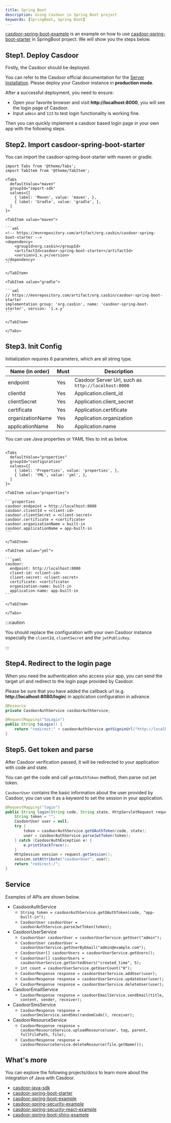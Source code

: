 ```yaml
---
title: Spring Boot
description: Using Casdoor in Spring Boot project
keywords: [SpringBoot, Spring Boot]
---
```


[casdoor-spring-boot-example](https://github.com/casdoor/casdoor-spring-boot-example) is an example on how to use [casdoor-spring-boot-starter](https://github.com/casdoor/casdoor-spring-boot-starter) in SpringBoot project. We will show you the steps below.

## Step1. Deploy Casdoor

Firstly, the Casdoor should be deployed.

You can refer to the Casdoor official documentation for the [Server Installation](/docs/basic/server-installation). Please deploy your Casdoor instance in **production mode**.

After a successful deployment, you need to ensure:

- Open your favorite browser and visit **http://localhost:8000**, you will see the login page of Casdoor.
- Input `admin` and `123` to test login functionality is working fine.

Then you can quickly implement a casdoor based login page in your own app with the following steps.

## Step2. Import casdoor-spring-boot-starter

You can import the casdoor-spring-boot-starter with  maven or gradle.

````mdx-code-block
import Tabs from '@theme/Tabs';
import TabItem from '@theme/TabItem';

<Tabs
  defaultValue="maven"
  groupId="import-sdk"
  values={[
    { label: 'Maven', value: 'maven', },
    { label: 'Gradle', value: 'gradle', },
  ]
}>

<TabItem value="maven">

```xml
<!-- https://mvnrepository.com/artifact/org.casbin/casdoor-spring-boot-starter -->
<dependency>
    <groupId>org.casbin</groupId>
    <artifactId>casdoor-spring-boot-starter</artifactId>
    <version>1.x.y</version>
</dependency>
```

</TabItem>

<TabItem value="gradle">

```xml
// https://mvnrepository.com/artifact/org.casbin/casdoor-spring-boot-starter
implementation group: 'org.casbin', name: 'casdoor-spring-boot-starter', version: '1.x.y'
```

</TabItem>

</Tabs>

````

## Step3. Init Config

Initialization requires 6 parameters, which are all string type.

| Name (in order)  | Must | Description                                         |
|------------------|------|-----------------------------------------------------|
| endpoint         | Yes  | Casdoor Server Url, such as `http://localhost:8000` |
| clientId         | Yes  | Application.client_id                               |
| clientSecret     | Yes  | Application.client_secret                           |
| certificate      | Yes  | Application.certificate                             |
| organizationName | Yes  | Application.organization                            |
| applicationName  | No   | Application.name                                    |

You can use Java properties or YAML files to init as below.

````mdx-code-block

<Tabs
  defaultValue="properties"
  groupId="configuration"
  values={[
    { label: 'Properties', value: 'properties', },
    { label: 'YML', value: 'yml', },
  ]
}>

<TabItem value="properties">

```properties
casdoor.endpoint = http://localhost:8000
casdoor.clientId = <client-id>
casdoor.clientSecret = <client-secret>
casdoor.certificate = <certificate>
casdoor.organizationName = built-in
casdoor.applicationName = app-built-in
```

</TabItem>

<TabItem value="yml">

```yaml
casdoor:
  endpoint: http://localhost:8000
  client-id: <client-id>
  client-secret: <client-secret>
  certificate: <certificate>
  organization-name: built-in
  application-name: app-built-in
```

</TabItem>

</Tabs>

````

:::caution

You should replace the configuration with your own Casdoor instance especially the `clientId`, `clientSecret` and the `jwtPublicKey`.

:::

## Step4. Redirect to the login page

When you need the authentication who access your app, you can send the target url and redirect to the login page provided by Casdoor.

Please be sure that you have added the callback url (e.g. **http://localhost:8080/login**) in application configuration in advance.

```java
@Resource
private CasdoorAuthService casdoorAuthService;

@RequestMapping("toLogin")
public String toLogin() {
    return "redirect:" + casdoorAuthService.getSigninUrl("http://localhost:8080/login");
}
```

## Step5. Get token and parse

After Casdoor verification passed, it will be redirected to your application with code and state.

You can get the code and call `getOAuthToken` method, then parse out jwt token.

`CasdoorUser` contains the basic information about the user provided by Casdoor, you can use it as a keyword to set the session in your application.

```java
@RequestMapping("login")
public String login(String code, String state, HttpServletRequest request) {
    String token = "";
    CasdoorUser user = null;
    try {
        token = casdoorAuthService.getOAuthToken(code, state);
        user = casdoorAuthService.parseJwtToken(token);
    } catch (CasdoorAuthException e) {
        e.printStackTrace();
    }
    HttpSession session = request.getSession();
    session.setAttribute("casdoorUser", user);
    return "redirect:/";
}
```

## Service

Examples of APIs are shown below.

- CasdoorAuthService
    - `String token = casdoorAuthService.getOAuthToken(code, "app-built-in");`
    - `CasdoorUser casdoorUser = casdoorAuthService.parseJwtToken(token);`
- CasdoorUserService
    - `CasdoorUser casdoorUser = casdoorUserService.getUser("admin");`
    - `CasdoorUser casdoorUser = casdoorUserService.getUserByEmail("admin@example.com");`
    - `CasdoorUser[] casdoorUsers = casdoorUserService.getUsers();`
    - `CasdoorUser[] casdoorUsers = casdoorUserService.getSortedUsers("created_time", 5);`
    - `int count = casdoorUserService.getUserCount("0");`
    - `CasdoorResponse response = casdoorUserService.addUser(user);`
    - `CasdoorResponse response = casdoorUserService.updateUser(user);`
    - `CasdoorResponse response = casdoorUserService.deleteUser(user);`
- CasdoorEmailService
    - `CasdoorResponse response = casdoorEmailService.sendEmail(title, content, sender, receiver);`
- CasdoorSmsService
    - `CasdoorResponse response = casdoorSmsService.sendSms(randomCode(), receiver);`
- CasdoorResourceService
    - `CasdoorResponse response = casdoorResourceService.uploadResource(user, tag, parent, fullFilePath, file);`
    - `CasdoorResponse response = casdoorResourceService.deleteResource(file.getName());`

## What's more

You can explore the following projects/docs to learn more about the integration of Java with Casdoor.

- [casdoor-java-sdk](https://github.com/casdoor/casdoor-java-sdk)
- [casdoor-spring-boot-starter](https://github.com/casdoor/casdoor-spring-boot-starter)
- [casdoor-spring-boot-example](https://github.com/casdoor/casdoor-spring-boot-example)
- [casdoor-spring-security-example](https://casdoor.org/docs/integration/spring-security/spring-security-oauth)
- [casdoor-spring-security-react-example](https://casdoor.org/docs/integration/spring-security/spring-security-filter)
- [casdoor-spring-boot-shiro-example](https://github.com/casdoor/casdoor-spring-boot-shiro-example)
